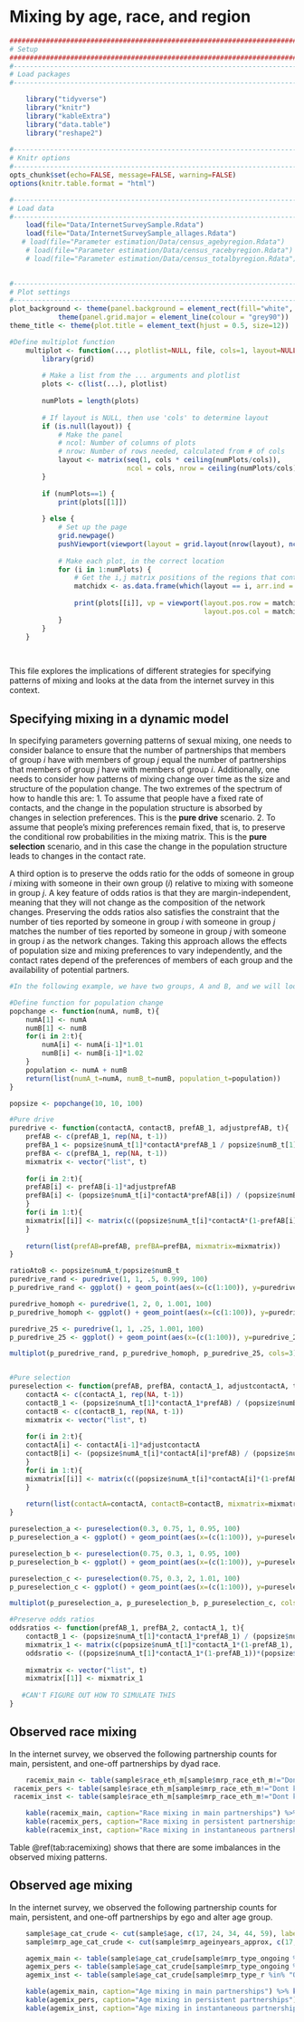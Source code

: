 # Mixing by age, race, and region

```r
####################################################################################
# Setup
####################################################################################
#-----------------------------------------------------------------------------------
# Load packages
#-----------------------------------------------------------------------------------

    library("tidyverse")
    library("knitr")
    library("kableExtra")
    library("data.table")
    library("reshape2")
 
#-----------------------------------------------------------------------------------
# Knitr options
#-----------------------------------------------------------------------------------
opts_chunk$set(echo=FALSE, message=FALSE, warning=FALSE)
options(knitr.table.format = "html") 

#-----------------------------------------------------------------------------------
# Load data
#-----------------------------------------------------------------------------------
    load(file="Data/InternetSurveySample.Rdata")
    load(file="Data/InternetSurveySample_allages.Rdata")
   # load(file="Parameter estimation/Data/census_agebyregion.Rdata")
    # load(file="Parameter estimation/Data/census_racebyregion.Rdata")
    # load(file="Parameter estimation/Data/census_totalbyregion.Rdata")

    
#-----------------------------------------------------------------------------------
# Plot settings
#-----------------------------------------------------------------------------------
plot_background <- theme(panel.background = element_rect(fill="white", colour = "black")) +
            theme(panel.grid.major = element_line(colour = "grey90"))
theme_title <- theme(plot.title = element_text(hjust = 0.5, size=12)) 

#Define multiplot function
    multiplot <- function(..., plotlist=NULL, file, cols=1, layout=NULL) {
        library(grid)
        
        # Make a list from the ... arguments and plotlist
        plots <- c(list(...), plotlist)
        
        numPlots = length(plots)
        
        # If layout is NULL, then use 'cols' to determine layout
        if (is.null(layout)) {
            # Make the panel
            # ncol: Number of columns of plots
            # nrow: Number of rows needed, calculated from # of cols
            layout <- matrix(seq(1, cols * ceiling(numPlots/cols)),
                             ncol = cols, nrow = ceiling(numPlots/cols))
        }
        
        if (numPlots==1) {
            print(plots[[1]])
            
        } else {
            # Set up the page
            grid.newpage()
            pushViewport(viewport(layout = grid.layout(nrow(layout), ncol(layout))))
            
            # Make each plot, in the correct location
            for (i in 1:numPlots) {
                # Get the i,j matrix positions of the regions that contain this subplot
                matchidx <- as.data.frame(which(layout == i, arr.ind = TRUE))
                
                print(plots[[i]], vp = viewport(layout.pos.row = matchidx$row,
                                                layout.pos.col = matchidx$col))
            }
        }
    }
    
        
```
This file explores the implications of different strategies for specifying patterns of mixing and looks at the data from the internet survey in this context.

## Specifying mixing in a dynamic model
In specifying parameters governing patterns of sexual mixing, one needs to consider balance to ensure that the number of partnerships that members of group _i_ have with members of group _j_ equal the number of partnerships that members of group _j_ have with members of group _i_. Additionally, one needs to consider how patterns of mixing change over time as the size and structure of the population change. The two extremes of the spectrum of how to handle this are:
1. To assume that people have a fixed rate of contacts, and the change in the population structure is absorbed by changes in selection preferences. This is the __pure drive__ scenario. 
2. To assume that people's mixing preferences remain fixed, that is, to preserve the conditional row probabilities in the mixing matrix. This is the __pure selection__ scenario, and in this case the change in the population structure leads to changes in the contact rate.  
  
A third option is to preserve the odds ratio for the odds of someone in group _i_ mixing with someone in their own group (_i_) relative to mixing with someone in group _j_. A key feature of odds ratios is that they are margin-independent, meaning that they will not change as the composition of the network changes. Preserving the odds ratios also satisfies the constraint that the number of ties reported by someone in group _i_ with someone in group _j_ matches the number of ties reported by someone in group _j_ with someone in group _i_ as the network changes. Taking this approach allows the effects of population size and mixing preferences to vary independently, and the contact rates depend of the preferences of members of each group and the availability of potential partners.


```r

#In the following example, we have two groups, A and B, and we will look at what happens as the population structure changes under each scenario. <span style="color:red">I am not sure how to simulate the matrices through time if we preserve the odds ratios.</span>

#Define function for population change
popchange <- function(numA, numB, t){
    numA[1] <- numA
    numB[1] <- numB
    for(i in 2:t){
        numA[i] <- numA[i-1]*1.01
        numB[i] <- numB[i-1]*1.02
    }
    population <- numA + numB
    return(list(numA_t=numA, numB_t=numB, population_t=population))
}

popsize <- popchange(10, 10, 100)

#Pure drive
puredrive <- function(contactA, contactB, prefAB_1, adjustprefAB, t){
    prefAB <- c(prefAB_1, rep(NA, t-1))
    prefBA_1 <- popsize$numA_t[1]*contactA*prefAB_1 / popsize$numB_t[1]*contactB
    prefBA <- c(prefBA_1, rep(NA, t-1))
    mixmatrix <- vector("list", t)
    
    for(i in 2:t){
    prefAB[i] <- prefAB[i-1]*adjustprefAB
    prefBA[i] <- (popsize$numA_t[i]*contactA*prefAB[i]) / (popsize$numB_t[i]*contactB)
    }
    for(i in 1:t){
    mixmatrix[[i]] <- matrix(c((popsize$numA_t[i]*contactA*(1-prefAB[i])), (popsize$numA_t[i]*contactA*prefAB[i]), (popsize$numB_t[i]*contactB*prefBA[i]), (popsize$numB_t[i]*contactB*(1-prefBA[i]))), nrow=2, ncol=2, byrow=TRUE)
    }
    
    return(list(prefAB=prefAB, prefBA=prefBA, mixmatrix=mixmatrix))
}

ratioAtoB <- popsize$numA_t/popsize$numB_t
puredrive_rand <- puredrive(1, 1, .5, 0.999, 100)
p_puredrive_rand <- ggplot() + geom_point(aes(x=(c(1:100)), y=puredrive_rand$prefBA), color="blue") + geom_point(aes(x=(c(1:100)), y=puredrive_rand$prefAB), color="yellow") + geom_point(aes(x=(c(1:100)), y=ratioAtoB), shape=6, color="black") + scale_y_continuous(sec.axis = dup_axis(name="Ratio groups A to B")) + labs(x="Time", y="Selection Preference", title="") +  theme_title + plot_background  + scale_colour_manual(name="", guide="legend", values=, labels="")

puredrive_homoph <- puredrive(1, 2, 0, 1.001, 100)
p_puredrive_homoph <- ggplot() + geom_point(aes(x=(c(1:100)), y=puredrive_homoph$prefBA, color="a")) + geom_point(aes(x=(c(1:100)), y=puredrive_homoph$prefAB, color="b")) + geom_point(aes(x=(c(1:100)), y=ratioAtoB, color="c"), shape=6) + scale_y_continuous(sec.axis = dup_axis(name="Ratio groups A to B")) + labs(x="Time", y="Selection Preference", title="Mixing under pure drive (contact rates equal, \n proportional change in selection patterns A with B=1.001 \n differing values for initial selection preferences)") + scale_colour_manual(name="Legend", guide="legend", values=c("a"="blue", "b"="yellow", "c"="black"), labels=c("Selection preference B with A", "Selection preference A with B", "Ratio of group sizes A:B")) + theme(legend.position = "bottom") + theme_title + plot_background 

puredrive_25 <- puredrive(1, 1, .25, 1.001, 100)
p_puredrive_25 <- ggplot() + geom_point(aes(x=(c(1:100)), y=puredrive_25$prefBA), color="blue") + geom_point(aes(x=(c(1:100)), y=puredrive_25$prefAB), color="yellow") + geom_point(aes(x=(c(1:100)), y=ratioAtoB), shape=6, color="black") + scale_y_continuous(sec.axis = dup_axis(name="Ratio groups A to B")) + labs(x="Time", y="Selection Preference", title="") +  theme_title + plot_background  + scale_colour_manual(name="", guide="legend", values=, labels="") 

multiplot(p_puredrive_rand, p_puredrive_homoph, p_puredrive_25, cols=3)


#Pure selection
pureselection <- function(prefAB, prefBA, contactA_1, adjustcontactA, t){
    contactA <- c(contactA_1, rep(NA, t-1))
    contactB_1 <- (popsize$numA_t[1]*contactA_1*prefAB) / (popsize$numB_t[1]*prefBA)
    contactB <- c(contactB_1, rep(NA, t-1))
    mixmatrix <- vector("list", t)
    
    for(i in 2:t){
    contactA[i] <- contactA[i-1]*adjustcontactA
    contactB[i] <- (popsize$numA_t[i]*contactA[i]*prefAB) / (popsize$numB_t[i]*prefBA)
    }
    for(i in 1:t){
    mixmatrix[[i]] <- matrix(c((popsize$numA_t[i]*contactA[i]*(1-prefAB)), (popsize$numA_t[i]*contactA[i]*prefAB), (popsize$numB_t[i]*contactB[i]*prefBA), (popsize$numB_t[i]*contactB[i]*(1-prefBA))), nrow=2, ncol=2, byrow=TRUE)
    }
    
    return(list(contactA=contactA, contactB=contactB, mixmatrix=mixmatrix))
}

pureselection_a <- pureselection(0.3, 0.75, 1, 0.95, 100)
p_pureselection_a <- ggplot() + geom_point(aes(x=(c(1:100)), y=pureselection_a$contactA), color="blue") + geom_point(aes(x=(c(1:100)), y=pureselection_a$contactB), color="yellow") + geom_point(aes(x=(c(1:100)), y=ratioAtoB), shape=6, color="black") + scale_y_continuous(sec.axis = dup_axis(name="Ratio groups A to B")) + labs(x="Time", y="Contact rate", title="Mixing under pure selection (prefAB=0.3, prefBA=0.75, \n starting contact group A=1, proportional change in contact for group A=0.95)") +  theme_title + plot_background  + scale_colour_manual(name="", guide="legend", values=, labels="")

pureselection_b <- pureselection(0.75, 0.3, 1, 0.95, 100)
p_pureselection_b <- ggplot() + geom_point(aes(x=(c(1:100)), y=pureselection_b$contactA, color="a")) + geom_point(aes(x=(c(1:100)), y=pureselection_b$contactB, color="b")) + geom_point(aes(x=(c(1:100)), y=ratioAtoB, color="c"), shape=6) + scale_y_continuous(sec.axis = dup_axis(name="Ratio groups A to B")) + labs(x="Time", y="Contact rate", title="Mixing under pure selection (prefAB=0.75, prefBA=0.3, \n starting contact group A=1, proportional change in contact for group A=0.95)") +  theme_title + plot_background  + scale_colour_manual(name="Legend", guide="legend", values=c("a"="blue", "b"="yellow", "c"="black"), labels=c("Contact rate A", "Contact rate B", "Ratio of group sizes A:B")) + theme(legend.position = "bottom") 

pureselection_c <- pureselection(0.75, 0.3, 2, 1.01, 100)
p_pureselection_c <- ggplot() + geom_point(aes(x=(c(1:100)), y=pureselection_c$contactA), color="blue") + geom_point(aes(x=(c(1:100)), y=pureselection_c$contactB), color="yellow") + geom_point(aes(x=(c(1:100)), y=ratioAtoB), shape=6, color="black") + scale_y_continuous(sec.axis = dup_axis(name="Ratio groups A to B")) + labs(x="Time", y="Contact rate", title="Mixing under pure selection (prefAB=0.75, prefBA=0.3, \n starting contact group A=2, proportional change in contact for group A=1.01") +  theme_title + plot_background  + scale_colour_manual(name="", guide="legend", values=, labels="")

multiplot(p_pureselection_a, p_pureselection_b, p_pureselection_c, cols=3)

#Preserve odds ratios
oddsratios <- function(prefAB_1, prefBA_2, contactA_1, t){
    contactB_1 <- (popsize$numA_t[1]*contactA_1*prefAB_1) / (popsize$numB_t[1]*prefBA_1)
    mixmatrix_1 <- matrix(c(popsize$numA_t[1]*contactA_1*(1-prefAB_1), popsize$numA_t[1]*contactA_1*(prefAB_1),  popsize$numB_t[1]*contactB_1*(prefBA_1), popsize$numB_t[1]*contactB_1*(1-prefBA_1)), nrow=2, ncol=2, byrow=TRUE)
    oddsratio <- ((popsize$numA_t[1]*contactA_1*(1-prefAB_1))*(popsize$numB_t[1]*contactB_1*(1-prefBA_1))) / ((popsize$numA_t[1]*contactA_1*(prefAB_1))*(popsize$numB_t[1]*contactB_1*(prefBA_1)))
    
    mixmatrix <- vector("list", t)
    mixmatrix[[1]] <- mixmatrix_1
    
   #CAN'T FIGURE OUT HOW TO SIMULATE THIS
}

```

## Observed race mixing
In the internet survey, we observed the following partnership counts for main, persistent, and one-off partnerships by dyad race. 
```r
    racemix_main <- table(sample$race_eth_m[sample$mrp_race_eth_m!="Dont know" & sample$mrp_type_ongoing %in% "Main"], sample$mrp_race_eth_m[sample$mrp_race_eth_m!="Dont know" & sample$mrp_type_ongoing %in% "Main"])
 racemix_pers <- table(sample$race_eth_m[sample$mrp_race_eth_m!="Dont know" & sample$mrp_type_ongoing %in% "Persistent"], sample$mrp_race_eth_m[sample$mrp_race_eth_m!="Dont know" & sample$mrp_type_ongoing %in% "Persistent"])
 racemix_inst <- table(sample$race_eth_m[sample$mrp_race_eth_m!="Dont know" & sample$mrp_type_r %in% "One time"], sample$mrp_race_eth_m[sample$mrp_race_eth_m!="Dont know" & sample$mrp_type_r %in% "One time"])

    kable(racemix_main, caption="Race mixing in main partnerships") %>% kable_styling(full_width=F, position="center") %>% add_header_above(c("Ego race/ethnicity", "Partner race/ethnicity" = 3))
    kable(racemix_pers, caption="Race mixing in persistent partnerships") %>% kable_styling(full_width=F, position="center") %>% add_header_above(c("Ego race/ethnicity", "Partner race/ethnicity" = 3))
    kable(racemix_inst, caption="Race mixing in instantaneous partnerships") %>% kable_styling(full_width=F, position="center") %>% add_header_above(c("Ego race/ethnicity", "Partner race/ethnicity" = 3))

```
Table \@ref(tab:racemixing) shows that there are some imbalances in the observed mixing patterns.

## Observed age mixing
In the internet survey, we observed the following partnership counts for main, persistent, and one-off partnerships by ego and alter age group.

```r
    sample$age_cat_crude <- cut(sample$age, c(17, 24, 34, 44, 59), labels=c("18-24", "25-34", "35-44", "45-59"))
    sample$mrp_age_cat_crude <- cut(sample$mrp_ageinyears_approx, c(17, 24, 34, 44, 59), labels=c("18-24", "25-34", "35-44", "45-59"))    

    agemix_main <- table(sample$age_cat_crude[sample$mrp_type_ongoing %in% "Main"], sample$mrp_age_cat_crude[sample$mrp_type_ongoing %in% "Main"])
    agemix_pers <- table(sample$age_cat_crude[sample$mrp_type_ongoing %in% "Persistent"], sample$mrp_age_cat_crude[sample$mrp_type_ongoing %in% "Persistent"])
    agemix_inst <- table(sample$age_cat_crude[sample$mrp_type_r %in% "One time"], sample$mrp_age_cat_crude[sample$mrp_type_r %in% "One time"])

    kable(agemix_main, caption="Age mixing in main partnerships") %>% kable_styling(full_width=F, position="center") %>% add_header_above(c("Ego age", "Partner age" = 4))
    kable(agemix_pers, caption="Age mixing in persistent partnerships") %>% kable_styling(full_width=F, position="center") %>% add_header_above(c("Ego age", "Partner age" = 4))
    kable(agemix_inst, caption="Age mixing in instantaneous partnerships") %>% kable_styling(full_width=F, position="center") %>% add_header_above(c("Ego age", "Partner age" = 4))

```